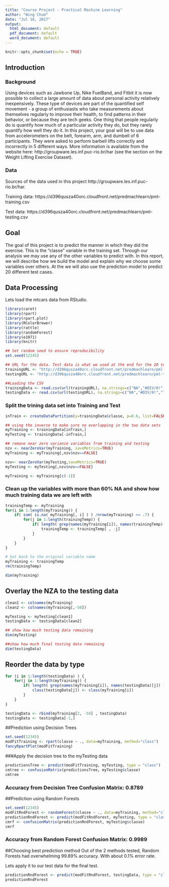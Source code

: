 ---
title: "Course Project - Practical Machine Learning"
author: "Wing Chum"
date: "Jul 16, 2017"
output:
  html_document: default
  pdf_document: default
  word_document: default
---

```{r setup, include=FALSE}
knitr::opts_chunk$set(echo = TRUE)
```

## Introduction

### Background

Using devices such as Jawbone Up, Nike FuelBand, and Fitbit it is now possible to collect a large amount of data about personal activity relatively inexpensively. These type of devices are part of the quantified self movement - a group of enthusiasts who take measurements about themselves regularly to improve their health, to find patterns in their behavior, or because they are tech geeks. One thing that people regularly do is quantify how much of a particular activity they do, but they rarely quantify how well they do it. In this project, your goal will be to use data from accelerometers on the belt, forearm, arm, and dumbell of 6 participants. They were asked to perform barbell lifts correctly and incorrectly in 5 different ways. More information is available from the website here: http://groupware.les.inf.puc-rio.br/har (see the section on the Weight Lifting Exercise Dataset).

### Data

Sources of the data used in this project http://groupware.les.inf.puc-rio.br/har.

Training data: https://d396qusza40orc.cloudfront.net/predmachlearn/pml-training.csv

Test data: https://d396qusza40orc.cloudfront.net/predmachlearn/pml-testing.csv

## Goal

The goal of this project is to predict the manner in which they did the exercise. This is the "classe" variable in the training set. Through our analysis we may use any of the other variables to predict with. In this report, we will describe how we build the model and explain why we choose some variables over others. At the we will also use the prediction model to predict 20 different test cases.

## Data Processing

Lets load the mtcars data from RStudio.
```{r data_processing}
library(caret)
library(rpart)
library(rpart.plot)
library(RColorBrewer)
library(rattle)
library(randomForest)
library(e1071)
library(knitr)

## Set random seed to ensure reproducibility
set.seed(12345)

## URL for the data. Test data is what we used at the end for the 20 test cases
trainingURL <- "http://d396qusza40orc.cloudfront.net/predmachlearn/pml-training.csv"
testingURL <- "http://d396qusza40orc.cloudfront.net/predmachlearn/pml-testing.csv"

##Loading the CSV
trainingData <- read.csv(url(trainingURL), na.strings=c("NA","#DIV/0!",""))
testingData <- read.csv(url(testingURL), na.strings=c("NA","#DIV/0!",""))
```

### Split the trining data set into Training and Test
```{r build_training}
inTrain <- createDataPartition(y=trainingData$classe, p=0.6, list=FALSE)

## using the inverse to make sure no overlapping in the two data sets
myTraining <- trainingData[inTrain,]
myTesting <- trainingData[-inTrain,]

## remove near zero variance variables from training and testing
nzv <- nearZeroVar(myTraining, saveMetrics=TRUE)
myTraining <- myTraining[,nzv$nzv==FALSE]

nzv<- nearZeroVar(myTesting,saveMetrics=TRUE)
myTesting <- myTesting[,nzv$nzv==FALSE]

myTraining <- myTraining[c(-1)]
```


### Clean up the variables with more than 60% NA and  show how much training data we are left with
```{r remove_NZA}
trainingTemp <- myTraining
for(i in 1:length(myTraining)) {
    if( sum( is.na( myTraining[, i] ) ) /nrow(myTraining) >= .7) {
        for(j in 1:length(trainingTemp)) {
            if( length( grep(names(myTraining[i]), names(trainingTemp)[j]) ) == 1)  {
                trainingTemp <- trainingTemp[ , -j]
            }   
        } 
    }
}

# Set back to the original variable name
myTraining <- trainingTemp
rm(trainingTemp)

dim(myTraining)
```

## Overlay the NZA to the testing data
```{r apply_nza}
clean1 <- colnames(myTraining)
clean2 <- colnames(myTraining[,-58])

myTesting <- myTesting[clean1]
testingData <- testingData[clean2]

## show how much testing data remaining
dim(myTesting)

##show how much final testing data remaining
dim(testingData)
```

## Reorder the data by type
```{r reordering}
for (i in 1:length(testingData) ) {
    for(j in 1:length(myTraining)) {
        if( length( grep(names(myTraining[i]), names(testingData)[j]) ) == 1)  {
            class(testingData[j]) <- class(myTraining[i])
        }      
    }      
}

testingData <- rbind(myTraining[2, -58] , testingData)
testingData <- testingData[-1,]
```

##Prediction using Decision Trees
```{r prediction_trees}
set.seed(12345)
modFitTraining <- rpart(classe ~ ., data=myTraining, method="class")
fancyRpartPlot(modFitTraining)
```

###Apply the decision tree to the myTesting data
```{r predicting_testing}
predictionsTree <- predict(modFitTraining, myTesting, type = "class")
cmtree <- confusionMatrix(predictionsTree, myTesting$classe)
cmtree
```

### Accuracy from Decision Tree Confusion Matrix: 0.8789

##Prediction using Random Forests
```{r prediction_rndF}
set.seed(12345)
modFitRndForest <- randomForest(classe ~ ., data=myTraining, method="class")
predictionRndForest <- predict(modFitRndForest, myTesting, type = "class")
cmrf <- confusionMatrix(predictionRndForest, myTesting$classe)
cmrf
```

### Accuracy from Random Forest Confusion Matrix: 0.9989

##Choosing best prediction method
Out of the 2 methods tested, Random Forests had overwhelming 99.89% accuracy.
With about 0.1% error rate.

Lets apply it to our test data for the final test.

```{r prediction_final}
predictionRndForest <- predict(modFitRndForest, testingData, type = "class")
predictionRndForest
```

